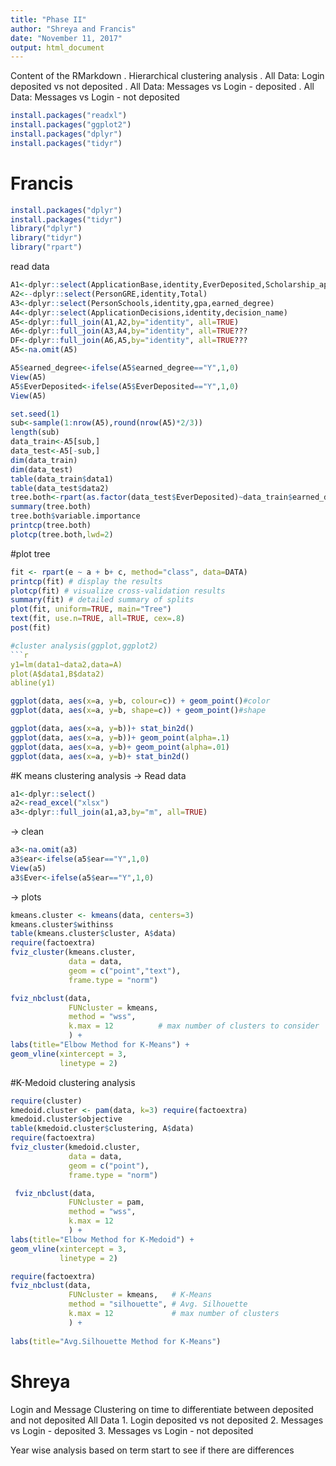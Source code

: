 ```yaml
---
title: "Phase II"
author: "Shreya and Francis"
date: "November 11, 2017"
output: html_document
---
```


Content of the RMarkdown
. Hierarchical clustering analysis
. All Data: Login deposited vs not deposited
. All Data: Messages vs Login - deposited
. All Data: Messages vs Login - not deposited


```r
install.packages("readxl")
install.packages("ggplot2")
install.packages("dplyr")
install.packages("tidyr")
```

# Francis
```r
install.packages("dplyr")
install.packages("tidyr")
library("dplyr")
library("tidyr")
library("rpart")
```
read data

```r
A1<-dplyr::select(ApplicationBase,identity,EverDeposited,Scholarship_app,permanent_country)
A2<--dplyr::select(PersonGRE,identity,Total)
A3<-dplyr::select(PersonSchools,identity,gpa,earned_degree)
A4<-dplyr::select(ApplicationDecisions,identity,decision_name)
A5<-dplyr::full_join(A1,A2,by="identity", all=TRUE)
A6<-dplyr::full_join(A3,A4,by="identity", all=TRUE???
DF<-dplyr::full_join(A6,A5,by="identity", all=TRUE???
A5<-na.omit(A5)
```

```r
A5$earned_degree<-ifelse(A5$earned_degree=="Y",1,0)
View(A5)
A5$EverDeposited<-ifelse(A5$EverDeposited=="Y",1,0)
View(A5)
```

```r
set.seed(1)
sub<-sample(1:nrow(A5),round(nrow(A5)*2/3))
length(sub) 
data_train<-A5[sub,]
data_test<-A5[-sub,]
dim(data_train)
dim(data_test)
table(data_train$data1) 
table(data_test$data2)
tree.both<-rpart(as.factor(data_test$EverDeposited)~data_train$earned_degree .,data=data_train,method='class',minsplit=20,minbucket=150,cp=0.00017)
summary(tree.both)
tree.both$variable.importance
printcp(tree.both)
plotcp(tree.both,lwd=2) 
```
#plot tree
```r
fit <- rpart(e ~ a + b+ c, method="class", data=DATA)
printcp(fit) # display the results 
plotcp(fit) # visualize cross-validation results 
summary(fit) # detailed summary of splits
plot(fit, uniform=TRUE, main="Tree")
text(fit, use.n=TRUE, all=TRUE, cex=.8)
post(fit)

#cluster analysis(ggplot,ggplot2)
```r
y1=lm(data1~data2,data=A)
plot(A$data1,B$data2)
abline(y1)
```
```r
ggplot(data, aes(x=a, y=b, colour=c)) + geom_point()#color
ggplot(data, aes(x=a, y=b, shape=c)) + geom_point()#shape
```
```r
ggplot(data, aes(x=a, y=b))+ stat_bin2d()
ggplot(data, aes(x=a, y=b))+ geom_point(alpha=.1)
ggplot(data, aes(x=a, y=b)+ geom_point(alpha=.01)
ggplot(data, aes(x=a, y=b)+ stat_bin2d()
```
#K means clustering analysis
-> Read data
```r
a1<-dplyr::select()
a2<-read_excel("xlsx")
a3<-dplyr::full_join(a1,a3,by="m", all=TRUE)
```
-> clean
```r
a3<-na.omit(a3)
a3$ear<-ifelse(a5$ear=="Y",1,0)
View(a5)
a3$Ever<-ifelse(a5$ear=="Y",1,0)
```
-> plots
```r
kmeans.cluster <- kmeans(data, centers=3) 
kmeans.cluster$withinss
table(kmeans.cluster$cluster, A$data)  
require(factoextra)
fviz_cluster(kmeans.cluster,          
             data = data,              
             geom = c("point","text"),
             frame.type = "norm") 
```
```r
fviz_nbclust(data, 
             FUNcluster = kmeans,
             method = "wss",     
             k.max = 12          # max number of clusters to consider
             ) +
labs(title="Elbow Method for K-Means") +
geom_vline(xintercept = 3,       
           linetype = 2)                  
```
#K-Medoid clustering analysis
```r
require(cluster)
kmedoid.cluster <- pam(data, k=3) require(factoextra)
kmedoid.cluster$objective   
table(kmedoid.cluster$clustering, A$data) 
require(factoextra)
fviz_cluster(kmedoid.cluster,      
             data = data,           
             geom = c("point"),    
             frame.type = "norm")                                
```
```r
 fviz_nbclust(data, 
             FUNcluster = pam,  
             method = "wss",    
             k.max = 12         
             ) +    
labs(title="Elbow Method for K-Medoid") +
geom_vline(xintercept = 3,      
           linetype = 2)   
```
```r
require(factoextra)
fviz_nbclust(data, 
             FUNcluster = kmeans,   # K-Means
             method = "silhouette", # Avg. Silhouette
             k.max = 12             # max number of clusters
             ) +
    
labs(title="Avg.Silhouette Method for K-Means")           
```





# Shreya 
Login and Message Clustering on time to differentiate between deposited and not deposited
All Data
1. Login deposited vs not deposited
2. Messages vs Login - deposited
3. Messages vs Login - not deposited

Year wise analysis based on term start to see if there are differences

